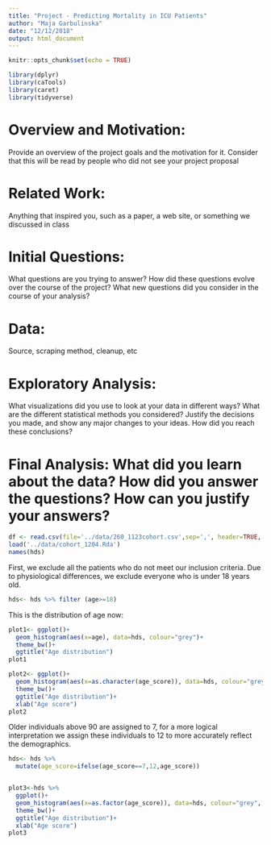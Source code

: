 ```yaml
---
title: "Project - Predicting Mortality in ICU Patients"
author: "Maja Garbulinska"
date: "12/12/2018"
output: html_document
---
```


```r
knitr::opts_chunk$set(echo = TRUE)

library(dplyr)
library(caTools)
library(caret)
library(tidyverse)
```

# Overview and Motivation:

Provide an overview of the project goals and the motivation for it. Consider that this will be read by people who did not see your project proposal

# Related Work: 

Anything that inspired you, such as a paper, a web site, or something we discussed in class

# Initial Questions: 

What questions are you trying to answer? How did these questions evolve over the course of the project? What new questions did you consider in the course of your analysis?

# Data: 

Source, scraping method, cleanup, etc

# Exploratory Analysis: 

What visualizations did you use to look at your data in different ways? What are the different statistical methods you considered? Justify the decisions you made, and show any major changes to your ideas. How did you reach these conclusions?

# Final Analysis: What did you learn about the data? How did you answer the questions? How can you justify your answers?
```r
df <- read.csv(file='../data/260_1123cohort.csv',sep=',', header=TRUE, quote="\'", check.names = FALSE)
load('../data/cohort_1204.Rda')
names(hds)
```

First, we exclude all the patients who do not meet our inclusion criteria. Due to physiological differences, we exclude everyone who is under 18 years old. 

```r
hds<- hds %>% filter (age>=18)
```

This is the distribution of age now: 

```r
plot1<- ggplot()+
  geom_histogram(aes(x=age), data=hds, colour="grey")+
  theme_bw()+
  ggtitle("Age distribution")
plot1
```

```r
plot2<- ggplot()+
  geom_histogram(aes(x=as.character(age_score)), data=hds, colour="grey", stat="count")+
  theme_bw()+
  ggtitle("Age distribution")+
  xlab("Age score")
plot2
```

Older individuals above 90 are assigned to 7, for a more logical interpretation we assign these individuals to 12 to more accurately reflect the demographics. 

```r
hds<- hds %>%
  mutate(age_score=ifelse(age_score==7,12,age_score)) 


plot3<-hds %>%
  ggplot()+
  geom_histogram(aes(x=as.factor(age_score)), data=hds, colour="grey", stat="count")+
  theme_bw()+
  ggtitle("Age distribution")+
  xlab("Age score")
plot3
```

